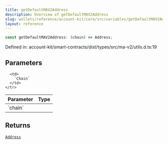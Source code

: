 ```yaml
---
title: getDefaultMAV2Address
description: Overview of getDefaultMAV2Address
slug: wallets/reference/account-kit/core/src/variables/getDefaultMAV2Address
layout: reference
---
```


```ts
const getDefaultMAV2Address: (chain) => Address;
```

Defined in: account-kit/smart-contracts/dist/types/src/ma-v2/utils.d.ts:19

## Parameters

<table>
  <thead>
    <tr>
      <th align="left">Parameter</th>
      <th align="left">Type</th>
    </tr>
  </thead>

  <tbody>
    <tr>
      <td>
        `chain`
      </td>

      <td>
        `Chain`
      </td>
    </tr>

  </tbody>
</table>

## Returns

[`Address`](../../../../aa-sdk/core/src/type-aliases/Address.mdx)
